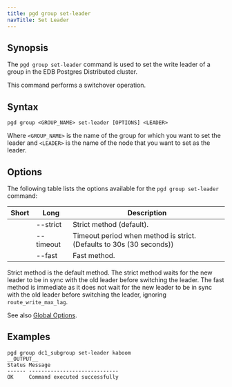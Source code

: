 ```yaml
---
title: pgd group set-leader
navTitle: Set Leader
---
```


## Synopsis

The `pgd group set-leader` command is used to set the write leader of a group in the EDB Postgres Distributed cluster.

This command performs a switchover operation.

## Syntax

```plaintext
pgd group <GROUP_NAME> set-leader [OPTIONS] <LEADER>
```

Where `<GROUP_NAME>` is the name of the group for which you want to set the leader and `<LEADER>` is the name of the node that you want to set as the leader.

## Options

The following table lists the options available for the `pgd group set-leader` command:

| Short | Long      | Description                           |
|-------|-----------|---------------------------------------|
|       | --strict  | Strict method (default).              |
|       | --timeout | Timeout period when method is strict. (Defaults to 30s (30 seconds)) |
|       | --fast    | Fast method.                          |

Strict method is the default method. The strict method waits for the new leader to be in sync with the old leader before switching the leader. The fast method is immediate as it does not wait for the new leader to be in sync with the old leader before switching the leader, ignoring `route_write_max_lag`.

See also [Global Options](/pgd/latest/cli/command_ref/#global-options).

## Examples

```shell
pgd group dc1_subgroup set-leader kaboom
__OUTPUT__
Status Message
------ -----------------------------
OK     Command executed successfully
```
